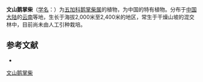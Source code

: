 {{Speciesbox
| name = 文山鹅掌柴
| status = 
| status_system = 
| image = 
| genus = Schefflera
| species = fengii
| authority = Tseng et Hoo
}}

'''文山鹅掌柴'''（[[学名|学名]]：{{lang|la|''Schefflera fengii''}}）为[[五加科|五加科]][[鹅掌柴属|鹅掌柴属]]的植物，为中国的特有植物。分布于[[中国大陆|中国大陆]]的[[云南|云南]]等地，生长于海拔2,000米至2,400米的地区，常生于干燥山坡的混交林中，目前尚未由人工引种栽培。

== 参考文献 ==
<div class="references-small">
* {{cite web| url =http://www.bioinfo.cn/db05/KmzwSpecies.php?action=view&id=592| title =文山鹅掌柴| work =《中国高等植物数据库全库》| publisher =中国科学院微生物研究所| author =昆明植物研究所| accessdate =2009-02-21| deadurl =yes| archiveurl =https://web.archive.org/web/20160305032022/http://www.bioinfo.cn/db05/KmzwSpecies.php?action=view&id=592| archivedate =2016-03-05}}
</div>
{{Taxonbar|from=Q11079761}}

[[Category:鹅掌柴属|文山鹅掌柴]]


{{Apiales-stub}}